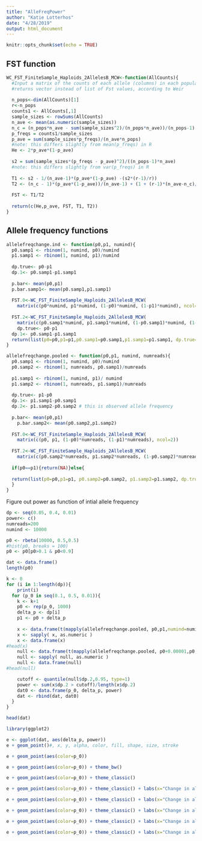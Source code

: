 ```yaml
---
title: "AlleFreqPower"
author: "Katie Lotterhos"
date: "4/28/2019"
output: html_document
---
```


```r
knitr::opts_chunk$set(echo = TRUE)
```

## FST function

```r
WC_FST_FiniteSample_Haploids_2AllelesB_MCW<-function(AllCounts){
  #Input a matrix of the counts of each allele (columns) in each population (rows)
  #returns vector instead of list of Fst values, according to Weir
  
  n_pops<-dim(AllCounts)[1]
  r<-n_pops
  counts1 <- AllCounts[,1]
  sample_sizes <- rowSums(AllCounts)
  n_ave <- mean(as.numeric(sample_sizes))
  n_c = (n_pops*n_ave - sum(sample_sizes^2)/(n_pops*n_ave))/(n_pops-1)  
  p_freqs = counts1/sample_sizes
  p_ave = sum(sample_sizes*p_freqs)/(n_ave*n_pops)
  #note: this differs slightly from mean(p_freqs) in R
  He <- 2*p_ave*(1-p_ave)
  
  s2 = sum(sample_sizes*(p_freqs - p_ave)^2)/((n_pops-1)*n_ave)
  #note: this differs slightly from var(p_freqs) in R
  
  T1 <- s2 - 1/(n_ave-1)*(p_ave*(1-p_ave) -(s2*(r-1)/r))
  T2 <- (n_c - 1)*(p_ave*(1-p_ave))/(n_ave-1) + (1 + (r-1)*(n_ave-n_c)/(n_ave-1))*s2/r
  
  FST <- T1/T2 
  
  return(c(He,p_ave, FST, T1, T2))
}
```

## Allele frequency functions

```r

allelefreqchange.ind <- function(p0,p1, numind){
  p0.samp1 <- rbinom(1, numind, p0)/numind  
  p1.samp1 <- rbinom(1, numind, p1)/numind
  
  dp.true<- p0-p1
  dp.1<- p0.samp1-p1.samp1
  
  p.bar<- mean(p0,p1)
  p.bar.samp1<- mean(p0.samp1,p1.samp1)
  
  FST.0<-WC_FST_FiniteSample_Haploids_2AllelesB_MCW(
    matrix(c(p0*numind, p1*numind, (1-p0)*numind, (1-p1)*numind), ncol=2))
  
  FST.2<-WC_FST_FiniteSample_Haploids_2AllelesB_MCW(
    matrix(c(p0.samp1*numind, p1.samp1*numind, (1-p0.samp1)*numind, (1-p1.samp1)*numind), ncol=2))
    dp.true<- p0-p1
  dp.1<- p0.samp1-p1.samp1
  return(list(p0=p0,p1=p1,p0.samp1=p0.samp1,p1.samp1=p1.samp1, dp.true=dp.true, dp.1=dp.1, FST.0=FST.0[3], FST.2=FST.2[3], He.2=FST.2[1], T1=FST.2[4], T2= FST.2[5]))
}

allelefreqchange.pooled <- function(p0,p1, numind, numreads){
  p0.samp1 <- rbinom(1, numind, p0)/numind
  p0.samp2 <- rbinom(1, numreads, p0.samp1)/numreads
  
  p1.samp1 <- rbinom(1, numind, p1)/ numind
  p1.samp2 <- rbinom(1, numreads, p1.samp1)/numreads
  
  dp.true<- p1-p0
  dp.1<- p1.samp1-p0.samp1
  dp.2<- p1.samp2-p0.samp2 # this is observed allele frequency
  
  p.bar<- mean(p0,p1)
    p.bar.samp2<- mean(p0.samp2,p1.samp2)
  
  FST.0<-WC_FST_FiniteSample_Haploids_2AllelesB_MCW(
    matrix(c(p0, p1, (1-p0)*numreads, (1-p1)*numreads), ncol=2))
  
  FST.2<-WC_FST_FiniteSample_Haploids_2AllelesB_MCW(
    matrix(c(p0.samp2*numreads, p1.samp2*numreads, (1-p0.samp2)*numreads, (1-p1.samp2)*numreads), ncol=2))
  
  if(p0==p1){return(NA)}else{
  
  return(list(p0=p0,p1=p1, p0.samp2=p0.samp2, p1.samp2=p1.samp2, dp.true=dp.true, dp.1=dp.1, dp.2=dp.2, FST.0=FST.0[3], FST.2=FST.2[3], He.2=FST.2[1], T1=FST.2[4], T2= FST.2[5]))
  }
}
```

Figure out power as function of intial allele frequency
```r

dp <- seq(0.05, 0.4, 0.01)
power<- c()
numreads=200
numind <- 10000

p0 <- rbeta(10000, 0.5,0.5)
#hist(p0, breaks = 100)
p0 <- p0[p0>0.1 & p0<0.9]

dat <- data.frame()
length(p0)

k <- 0
for (i in 1:length(dp)){
    print(i)
  for (p_0 in seq(0.1, 0.5, 0.01)){
    k <- k+1
    p0 <- rep(p_0, 1000)
    delta_p <- dp[i]
    p1 <- p0 + delta_p
  
    x <- data.frame(t(mapply(allelefreqchange.pooled, p0,p1,numind=numind ,numreads=numreads)))
    x <- sapply( x, as.numeric )
    x <- data.frame(x)
#head(x)
    null <- data.frame(t(mapply(allelefreqchange.pooled, p0+0.00001,p0,numind=numind ,numreads=numreads)))
    null <- sapply( null, as.numeric )
    null <- data.frame(null)
#head(null)

    cutoff <- quantile(null$dp.2,0.95, type=1)
    power <- sum(x$dp.2 > cutoff)/length(x$dp.2)
    dat0 <- data.frame(p_0, delta_p, power)
    dat <- rbind(dat, dat0)
  }
}

head(dat)
```

```r

library(ggplot2)

e <- ggplot(dat, aes(delta_p, power))
e + geom_point()#, x, y, alpha, color, fill, shape, size, stroke

e + geom_point(aes(color=p_0))

e + geom_point(aes(color=p_0)) + theme_bw()

e + geom_point(aes(color=p_0)) + theme_classic() 

e + geom_point(aes(color=p_0)) + theme_classic() + labs(x="Change in allele frequency", y="Power")

e + geom_point(aes(color=p_0)) + theme_classic() + labs(x="Change in allele frequency", y="Power") + geom_hline(yintercept=0.8, color="grey")

e + geom_point(aes(color=p_0)) + theme_classic() + labs(x="Change in allele frequency", y="Power", color="Intial\nallele\frequency") + geom_hline(yintercept=0.8, color="grey")

e + geom_point(aes(color=p_0)) + theme_classic() + labs(x="Change in allele frequency", y="Power", color="Intial\nallele\nfrequency") + geom_hline(yintercept=0.8, color="grey")

e + geom_point(aes(color=p_0)) + theme_classic() + labs(x="Change in allele frequency", y="Power", color="Intial MAF") + geom_hline(yintercept=0.8, color="grey") #+ geom_vline(xintercept=0.1, color="grey")
```
